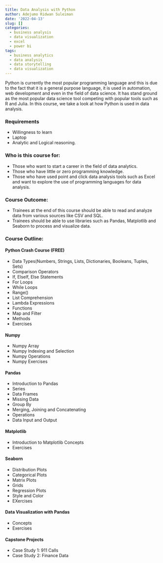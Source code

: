 ```yaml
---
title: Data Analysis with Python
author: Adejumo Ridwan Suleiman
date: '2022-04-13'
slug: []
categories:
  - business analysis
  - data visualization
  - excel
  - power bi
tags:
  - business analytics
  - data analysis
  - data storytelling
  - data visualization
---
```



Python is currently the most popular programming language and this is due to the fact that it is a general purpose language, it is used in automation, web development and even in the field of data science. It has stand ground as the most popular data science tool competing with popular tools such as R and Julia. In this course, we take a look at how Python is used in data analysis.

### Requirements
- Willingness to learn 
- Laptop 
- Analytic and Logical reasoning.

### Who is this course for:
- Those who want to start a career in the field of data analytics.
- Those who have little or zero programming knowledge.
- Those who have used point and click data analysis tools such as Excel and want to explore the use of programming languages for data analysis.

### Course Outcome:
- Trainees at the end of this course should be able to read and analyze data from various sources like CSV and SQL.
- Trainees should be able to use libraries such as Pandas, Matplotlib and Seaborn to process and visualize data.

### Course Outline:

#### Python Crash Course (FREE)
- Data Types(Numbers, Strings, Lists, Dictionaries, Booleans, Tuples, Sets)
- Comparison Operators
- If, ElseIf, Else Statements
- For Loops
- While Loops
- Range()
- List Comprehension
- Lambda Expressions
- Functions
- Map and Filter
- Methods
- Exercises

#### Numpy
- Numpy Array
- Numpy Indexing and Selection
- Numpy Operations
- Numpy Exercises

#### Pandas
- Introduction to Pandas
- Series
- Data Frames
- Missing Data
- Group By
- Merging, Joining and Concatenating
- Operations
- Data Input and Output

#### Matplotlib
- Introduction to Matplotlib Concepts
- Exercises

#### Seaborn
- Distribution Plots
- Categorical Plots
- Matrix Plots
- Grids 
- Regression Plots
- Style and Color 
- EXercises

#### Data Visualization with Pandas
- Concepts
- Exercises

#### Capstone Projects
- Case Study 1: 911 Calls
- Case Study 2: Finance Data

